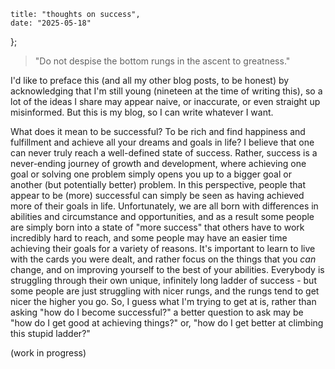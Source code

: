     title: "thoughts on success",
    date: "2025-05-18"
};

> "Do not despise the bottom rungs in the ascent to greatness."

I'd like to preface this (and all my other blog posts, to be honest) by acknowledging that
I'm still young (nineteen at the time of writing this), so a lot of the ideas I share may
appear naive, or inaccurate, or even straight up misinformed. But this is my blog, so I can write whatever
I want.

What does it mean to be successful? To be rich and find happiness and fulfillment and achieve
all your dreams and goals in life? I believe that one can never truly reach a well-defined
state of success. Rather, success is a never-ending journey of growth and development, where
achieving one goal or solving one problem simply opens you up to a bigger goal or another (but
potentially better) problem. In this perspective, people that appear to be (more) successful
can simply be seen as having achieved more of their goals in life. Unfortunately, we are all
born with differences in abilities and circumstance and opportunities, and as a result some
people are simply born into a state of "more success" that others have to work incredibly
hard to reach, and some people may have an easier time achieving their goals for a variety
of reasons. It's important to learn to live with the cards you were dealt, and rather focus
on the things that you *can* change, and on improving yourself to the best of your abilities.
Everybody is struggling through their own unique, infinitely long ladder of success - but
some people are just struggling with nicer rungs, and the rungs tend to get nicer the higher
you go. So, I guess what I'm trying to get at is, rather than asking "how do I become
successful?" a better question to ask may be "how do I get good at achieving things?" or,
"how do I get better at climbing this stupid ladder?"

(work in progress)
